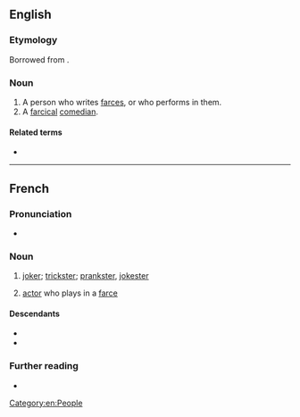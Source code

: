 ==English==

===Etymology===
Borrowed from {{bor|en|fr|farceur}}.

===Noun===
{{en-noun}}

# A person who writes [[farce]]s, or who performs in them.
# A [[farcical]] [[comedian]].

====Related terms====
* {{l|en|farceuse}}

[[Category:en:People]]

----

==French==

===Pronunciation===
* {{IPA|/faʁ.sœʁ/|lang=fr}}

===Noun===
{{fr-noun|m|f=farceuse}}

# [[joker]]; [[trickster]]; [[prankster]], [[jokester]]
# {{lb|fr|dated}} [[actor]] who plays in a [[farce]]

====Descendants====
* {{desc|da|farcør}}
* {{desc|en|farecour}}

===Further reading===
* {{R:TLFi}}